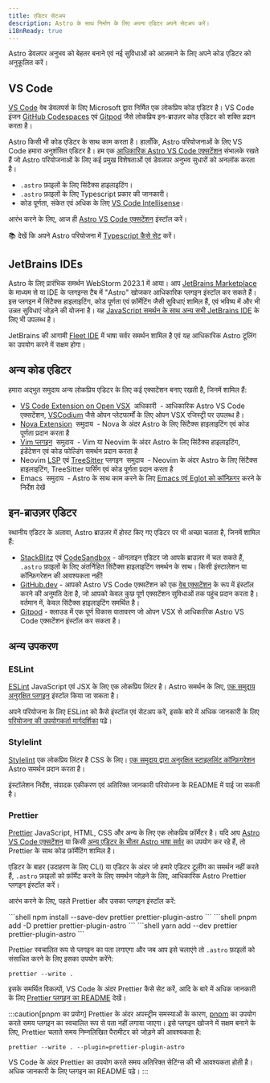 ```yaml
---
title: एडिटर सेटअप
description: Astro के साथ निर्माण के लिए अपना एडिटर अपने सेटअप करें।
i18nReady: true
---
```


Astro डेवलपर अनुभव को बेहतर बनाने एवं नई सुविधाओं को आज़माने के लिए अपने कोड एडिटर को अनुकूलित करें।

## VS Code

[VS Code](https://code.visualstudio.com/) वेब डेवलपर्स के लिए Microsoft द्वारा निर्मित एक लोकप्रिय कोड एडिटर है। VS Code इंजन [GitHub Codespaces](https://github.com/features/codespaces) एवं [Gitpod](https://gitpod.io/) जैसे लोकप्रिय इन-ब्राउज़र कोड एडिटर को शक्ति प्रदान करता है।

Astro किसी भी कोड एडिटर के साथ काम करता है। हालाँकि, Astro परियोजनाओं के लिए VS Code हमारा अनुशंसित एडिटर है। हम एक [आधिकारिक Astro VS Code एक्सटेंशन](https://marketplace.visualstudio.com/items?itemName=astro-build.astro-vscode) संभालके रखते हैं जो Astro परियोजनाओं के लिए कई प्रमुख विशेषताओं एवं डेवलपर अनुभव सुधारों को अनलॉक करता है।

- `.astro` फ़ाइलों के लिए सिंटैक्स हाइलाइटिंग।
- `.astro` फ़ाइलों के लिए Typescript प्रकार की जानकारी।
- कोड पूर्णता, संकेत एवं अधिक के लिए [VS Code Intellisense](https://code.visualstudio.com/docs/editor/intellisense)।

आरंभ करने के लिए, आज ही [Astro VS Code एक्सटेंशन](https://marketplace.visualstudio.com/items?itemName=astro-build.astro-vscode) इंस्टॉल करें।

📚 देखें कि अपने Astro परियोजना में [Typescript कैसे सेट](/hi/guides/typescript/) करें।

## JetBrains IDEs

Astro के लिए प्रारंभिक समर्थन WebStorm 2023.1 में आया। आप [JetBrains Marketplace](https://plugins.jetbrains.com/plugin/20959-astro) के माध्यम से या IDE के प्लगइन्स टैब में "Astro" खोजकर आधिकारिक प्लगइन इंस्टॉल कर सकते हैं। इस प्लगइन में सिंटैक्स हाइलाइटिंग, कोड पूर्णता एवं फ़ॉर्मेटिंग जैसी सुविधाएं शामिल हैं, एवं भविष्य में और भी उन्नत सुविधाएं जोड़ने की योजना है। यह [JavaScript समर्थन के साथ अन्य सभी JetBrains IDE](https://www.jetbrains.com/products/#lang=js&type=ide) के लिए भी उपलब्ध है।

JetBrains की आगामी [Fleet IDE](https://www.jetbrains.com/fleet/) में भाषा सर्वर समर्थन शामिल है एवं यह आधिकारिक Astro टूलिंग का उपयोग करने में सक्षम होगा।

## अन्य कोड एडिटर

हमारा अद्भुत समुदाय अन्य लोकप्रिय एडिटर के लिए कई एक्सटेंशन बनाए रखती है, जिनमें शामिल हैं:

- [VS Code Extension on Open VSX](https://open-vsx.org/extension/astro-build/astro-vscode) <span style="margin: 0.25em;"><Badge variant="accent">अधिकारी</Badge></span> - आधिकारिक Astro VS Code एक्सटेंशन, [VSCodium](https://vscodium.com/) जैसे ओपन प्लेटफार्मों के लिए ओपन VSX रजिस्ट्री पर उपलब्ध है।
- [Nova Extension](https://extensions.panic.com/extensions/sciencefidelity/sciencefidelity.astro/) <span style="margin: 0.25em;"><Badge variant="neutral">समुदाय</Badge></span> - Nova के अंदर Astro के लिए सिंटैक्स हाइलाइटिंग एवं कोड पूर्णता प्रदान करता है
- [Vim प्लगइन](https://github.com/wuelnerdotexe/vim-astro) <span style="margin: 0.25em;"><Badge variant="neutral">समुदाय</Badge></span> - Vim या Neovim के अंदर Astro के लिए सिंटैक्स हाइलाइटिंग, इंडेंटेशन एवं कोड फोल्डिंग समर्थन प्रदान करता है
- Neovim [LSP](https://github.com/neovim/nvim-lspconfig/blob/master/doc/server_configurations.md#astro) एवं [TreeSitter](https://github.com/virchau13/tree-sitter-astro) प्लगइन <span style="margin: 0.25em;"><Badge variant="neutral">समुदाय</Badge></span> - Neovim के अंदर Astro के लिए सिंटैक्स हाइलाइटिंग, TreeSitter पार्सिंग एवं कोड पूर्णता प्रदान करता है
- Emacs <span style="margin: 0.25em;"><Badge variant="neutral">समुदाय</Badge></span> - Astro के साथ काम करने के लिए [Emacs एवं Eglot को कॉन्फ़िगर](https://medium.com/@jrmjrm/configuring-emacs-and-eglot-to-work-with-astro-language-server-9408eb709ab0) करने के निर्देश देखें

## इन-ब्राउज़र एडिटर

स्थानीय एडिटर के अलावा, Astro ब्राउज़र में होस्ट किए गए एडिटर पर भी अच्छा चलता है, जिनमें शामिल हैं:

- [StackBlitz](https://stackblitz.com/) एवं [CodeSandbox](https://codesandbox.io/) - ऑनलाइन एडिटर जो आपके ब्राउज़र में चल सकते हैं, `.astro` फ़ाइलों के लिए अंतर्निहित सिंटैक्स हाइलाइटिंग समर्थन के साथ। किसी इंस्टालेशन या कॉन्फ़िगरेशन की आवश्यकता नहीं!
- [GitHub.dev](https://github.dev/) - आपको Astro VS Code एक्सटेंशन को एक [वेब एक्सटेंशन](https://code.visualstudio.com/api/extension-guides/web-extensions) के रूप में इंस्टॉल करने की अनुमति देता है, जो आपको केवल कुछ पूर्ण एक्सटेंशन सुविधाओं तक पहुंच प्रदान करता है। वर्तमान में, केवल सिंटैक्स हाइलाइटिंग समर्थित है।
- [Gitpod](https://gitpod.io/) - क्लाउड में एक पूर्ण विकास वातावरण जो ओपन VSX से आधिकारिक Astro VS Code एक्सटेंशन इंस्टॉल कर सकता है।

## अन्य उपकरण

### ESLint

[ESLint](https://eslint.org/) JavaScript एवं JSX के लिए एक लोकप्रिय लिंटर है। Astro समर्थन के लिए, [एक समुदाय अनुरक्षित प्लगइन](https://github.com/ota-meshi/eslint-plugin-astro) इंस्टॉल किया जा सकता है।

अपने परियोजना के लिए ESLint को कैसे इंस्टॉल एवं सेटअप करें, इसके बारे में अधिक जानकारी के लिए [परियोजना की उपयोगकर्ता मार्गदर्शिका](https://ota-meshi.github.io/eslint-plugin-astro/user-guide/) पढ़े।

### Stylelint

[Stylelint](https://stylelint.io/) एक लोकप्रिय लिंटर है CSS के लिए। [एक समुदाय द्वारा अनुरक्षित स्टाइललिंट कॉन्फ़िगरेशन](https://github.com/ota-meshi/stylelint-config-html) Astro समर्थन प्रदान करता है।

इंस्टॉलेशन निर्देश, संपादक एकीकरण एवं अतिरिक्त जानकारी परियोजना के README में पाई जा सकती है।

### Prettier

[Prettier](https://prettier.io/) JavaScript, HTML, CSS और अन्य के लिए एक लोकप्रिय फ़ॉर्मेटर है। यदि आप [Astro VS Code एक्सटेंशन](https://marketplace.visualstudio.com/items?itemName=astro-build.astro-vscode) या किसी [अन्य एडिटर के भीतर Astro भाषा सर्वर](#अन्य-कोड-एडिटर) का उपयोग कर रहे हैं, तो Prettier के साथ कोड फ़ॉर्मेटिंग शामिल है।

एडिटर के बाहर (उदाहरण के लिए CLI) या एडिटर के अंदर जो हमारे एडिटर टूलींग का समर्थन नहीं करते हैं, `.astro` फ़ाइलों को फ़ॉर्मेट करने के लिए समर्थन जोड़ने के लिए, आधिकारिक Astro Prettier प्लगइन इंस्टॉल करें।

आरंभ करने के लिए, पहले Prettier और उसका प्लगइन इंस्टॉल करें:

<PackageManagerTabs>
  <Fragment slot="npm">
  ```shell
  npm install --save-dev prettier prettier-plugin-astro
  ```
  </Fragment>
  <Fragment slot="pnpm">
  ```shell
  pnpm add -D prettier prettier-plugin-astro
  ```
  </Fragment>
  <Fragment slot="yarn">
  ```shell
  yarn add --dev prettier prettier-plugin-astro
  ```
  </Fragment>
</PackageManagerTabs>

Prettier स्वचालित रूप से प्लगइन का पता लगाएगा और जब आप इसे चलाएंगे तो `.astro` फ़ाइलों को संसाधित करने के लिए इसका उपयोग करेंगे:

```shell
prettier --write .
```

इसके समर्थित विकल्पों, VS Code के अंदर Prettier कैसे सेट करें, आदि के बारे में अधिक जानकारी के लिए [Prettier प्लगइन का README](https://github.com/withastro/prettier-plugin-astro/blob/main/README.md) देखें।

:::caution[pnpm का प्रयोग]
Prettier के अंदर अपस्ट्रीम समस्याओं के कारण, [pnpm](https://pnpm.io/) का उपयोग करते समय प्लगइन का स्वचालित रूप से पता नहीं लगाया जाएगा। इसे प्लगइन खोजने में सक्षम बनाने के लिए, Prettier चलाते समय निम्नलिखित पैरामीटर को जोड़ने की आवश्यकता है:

```shell
prettier --write . --plugin=prettier-plugin-astro
```

VS Code के अंदर Prettier का उपयोग करते समय अतिरिक्त सेटिंग्स की भी आवश्यकता होती है। अधिक जानकारी के लिए प्लगइन का README पढ़े।
:::
